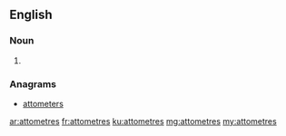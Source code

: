 ==English==

===Noun===
{{head|en}}

# {{plural of|attometre}}

===Anagrams===
* [[attometers#English|attometers]]

[[ar:attometres]]
[[fr:attometres]]
[[ku:attometres]]
[[mg:attometres]]
[[my:attometres]]